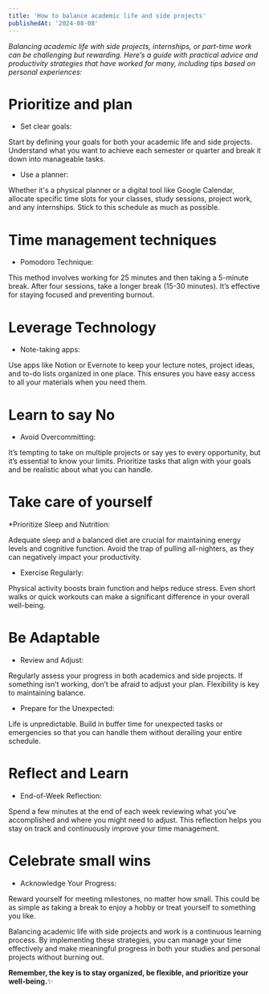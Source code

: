 ```yaml
---
title: 'How to balance academic life and side projects'
publishedAt: '2024-08-08'
---
```


*Balancing academic life with side projects, internships, or part-time work can be challenging but rewarding. 
Here’s a guide with practical advice and productivity strategies that have worked for many, including tips based on personal experiences:*

# Prioritize and plan

* Set clear goals:

Start by defining your goals for both your academic life and side projects. 
Understand what you want to achieve each semester or quarter and break it down into manageable tasks.

* Use a planner:

Whether it's a physical planner or a digital tool like Google Calendar, allocate specific time slots for your classes, study sessions, project work, and any internships. 
Stick to this schedule as much as possible.


# Time management techniques

* Pomodoro Technique: 

This method involves working for 25 minutes and then taking a 5-minute break. After four sessions, take a longer break (15-30 minutes). 
It’s effective for staying focused and preventing burnout.

# Leverage Technology

* Note-taking apps:

Use apps like Notion or Evernote to keep your lecture notes, project ideas, and to-do lists organized in one place. 
This ensures you have easy access to all your materials when you need them.

# Learn to say No

* Avoid Overcommitting:

It’s tempting to take on multiple projects or say yes to every opportunity, but it’s essential to know your limits. 
Prioritize tasks that align with your goals and be realistic about what you can handle.

# Take care of yourself

*Prioritize Sleep and Nutrition:

Adequate sleep and a balanced diet are crucial for maintaining energy levels and cognitive function. 
Avoid the trap of pulling all-nighters, as they can negatively impact your productivity.

* Exercise Regularly:

Physical activity boosts brain function and helps reduce stress. 
Even short walks or quick workouts can make a significant difference in your overall well-being.

# Be Adaptable

* Review and Adjust:

Regularly assess your progress in both academics and side projects. If something isn’t working, don’t be afraid to adjust your plan. Flexibility is key to maintaining balance.

* Prepare for the Unexpected: 

Life is unpredictable. 
Build in buffer time for unexpected tasks or emergencies so that you can handle them without derailing your entire schedule.

# Reflect and Learn

* End-of-Week Reflection: 

Spend a few minutes at the end of each week reviewing what you’ve accomplished and where you might need to adjust. 
This reflection helps you stay on track and continuously improve your time management.

# Celebrate small wins

* Acknowledge Your Progress: 

Reward yourself for meeting milestones, no matter how small. 
This could be as simple as taking a break to enjoy a hobby or treat yourself to something you like.


Balancing academic life with side projects and work is a continuous learning process. By implementing these strategies, you can manage your time effectively and make meaningful progress in both your studies and personal projects without burning out. 

**Remember, the key is to stay organized, be flexible, and prioritize your well-being.**✨




